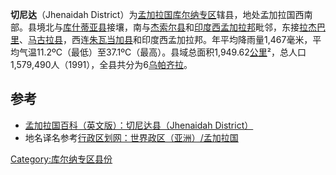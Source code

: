{{Infobox Bangladesh district
| name                    = 錢尼達縣
| native_name             = ঝিনাইদহ জেলা
| image_skyline           = 
| image_alt               = 
| image_caption           = 
| image_map               =Bangladesh Jhenaidah District.png
| nickname                = 
| motto                   = 
| pushpin_label_position  = right
| latd  = 23.54|latm  = |lats  = |latNS  = 
| longd = 89.00|longm = |longs = |longEW = 
| coordinates_type        = 
| coordinates_display     = inline,title
| coordinates_footnotes   = 
| division_name           = [[庫爾納專區|庫爾納專區]]
| established_title       = 
| established_date        = 
| seat_type               = 
| seat                    = 
| leader_party            = 
| leader_title            = 
| leader_name             = 
| leader_title1           = 
| leader_name1            = 
| area_footnotes          = 
| area_total_km2          = 1949.62
| area_metro_km2          = 
| area_note               = 
| elevation_footnotes     = 
| elevation_m             = 
| population_footnotes    = 
| population_total        = 1579490
| population_as_of        = 1991
| population_rank         = 
| population_demonym      = 
| population_note         = 
| literacy_rate           = 25.95%
| postal_code             = 
| coast_km                = 
| maplink                 = www.bangladesh.gov.bd/maps/images/jhenaidaha/Jhenaidaha-district.gif
| website                 = [http://banglapedia.search.com.bd/HT/J_0105.htm Banglapedia Article]
| footnotes               = 
}}
'''切尼达'''（Jhenaidah District）为[[孟加拉国|孟加拉国]][[庫爾納專區|库尔纳专区]]辖县，地处孟加拉国西南部。县境北与[[库什蒂亚县|库什蒂亚县]]接壤，南与[[杰索尔县|杰索尔县]]和[[印度|印度]][[西孟加拉邦|西孟加拉邦]]毗邻，东接[[拉杰巴里县|拉杰巴里]]、[[马古拉县|马古拉县]]，西连[[朱瓦当加县|朱瓦当加县]]和印度西孟加拉邦。年平均降雨量1,467毫米，平均气温11.2ºC（最低）至37.1ºC（最高）。县域总面积1,949.62[[平方千米|公里]]²，总人口1,579,490人（1991），全县共分为6[[乌帕齐拉|乌帕齐拉]]。

== 参考 ==
* [https://archive.li/20091022153938/http://www.banglapedia.org/httpdocs/HT/J_0105.HTM 孟加拉国百科（英文版）：切尼达县（Jhenaidah District）]
* 地名译名参考[http://www.xzqh.org/old/waiguo/asia/1021.htm 行政区划网：世界政区（亚洲）/孟加拉国]{{Wayback|url=http://www.xzqh.org/old/waiguo/asia/1021.htm |date=20120217212028 }}

{{孟加拉国行政区划}}
{{切尼達縣行政區劃}}
[[Category:库尔纳专区县份|Category:库尔纳专区县份]]